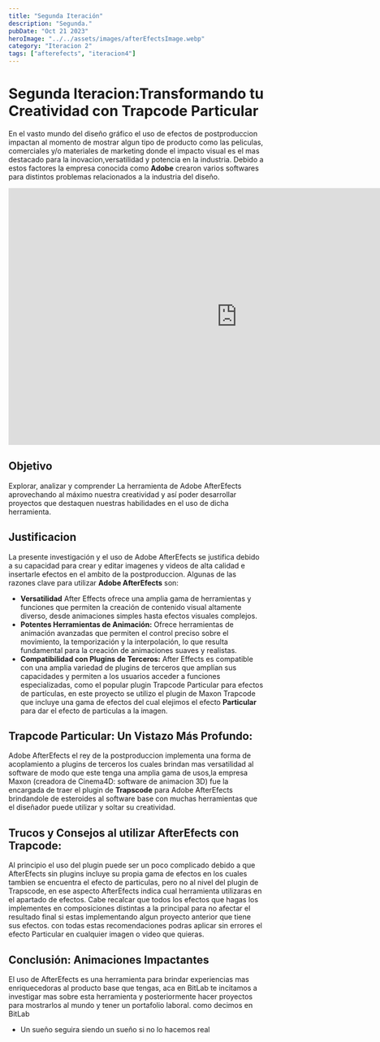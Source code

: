 ```yaml
---
title: "Segunda Iteración"
description: "Segunda."
pubDate: "Oct 21 2023"
heroImage: "../../assets/images/afterEfectsImage.webp"
category: "Iteracion 2"
tags: ["afterefects", "iteracion4"]
---
```

# Segunda Iteracion:Transformando tu Creatividad con Trapcode Particular

En el vasto mundo del diseño gráfico el uso de efectos de postproduccion impactan al momento de mostrar algun tipo de producto
como las peliculas, comerciales y/o materiales de marketing donde el impacto visual es el mas destacado 
para la inovacion,versatilidad y potencia en la industria.
Debido a estos factores la empresa conocida como <strong>Adobe</strong> crearon varios softwares para distintos problemas relacionados a la industria del diseño.

<iframe
    class="mx-auto px-auto"
    width="900"
    height="506"
    src="https://www.youtube.com/embed/tICCT1U1rdA?si=fToehOCbIvAQqXEc"
    title="Animacion de Particulas"
    frameborder="0"
    allow="accelerometer; autoplay; encrypted-media; gyroscope"
    allowfullscreen
></iframe>

## Objetivo
Explorar, analizar y comprender La herramienta de Adobe AfterEfects
aprovechando al máximo nuestra creatividad y así poder desarrollar proyectos que
destaquen nuestras habilidades en el uso de dicha herramienta.

## Justificacion
La presente investigación y el uso de Adobe AfterEfects se justifica debido a su capacidad
para crear y editar imagenes y videos de alta calidad e insertarle efectos en el ambito de la postproduccion. 
Algunas de las razones clave para utilizar <strong>Adobe AfterEfects</strong> son:
* <strong>Versatilidad</strong> After Effects ofrece una amplia gama de herramientas y funciones que permiten la creación de contenido visual altamente diverso, desde animaciones simples hasta efectos visuales complejos.
* <strong>Potentes Herramientas de Animación:</strong> Ofrece herramientas de animación avanzadas que permiten el control preciso sobre el movimiento, la temporización y la interpolación, lo que resulta fundamental para la creación de animaciones suaves y realistas.
* <strong>Compatibilidad con Plugins de Terceros:</strong> After Effects es compatible con una amplia variedad de plugins de terceros que amplían sus capacidades y permiten a los usuarios acceder a funciones especializadas, como el popular plugin Trapcode Particular para efectos de partículas, en este proyecto se utilizo el plugin de Maxon Trapcode que incluye una gama de efectos del cual elejimos el efecto
<strong>Particular</strong> para dar el efecto de particulas a la imagen.

## Trapcode Particular: Un Vistazo Más Profundo:
Adobe AfterEfects el rey de la postproduccion implementa una forma de acoplamiento a plugins de terceros
los cuales brindan mas versatilidad al software de modo que este tenga una amplia gama de usos,la empresa Maxon
(creadora de Cinema4D: software de animacion 3D) fue la encargada de traer el plugin de <strong>Trapscode</strong> para 
Adobe AfterEfects brindandole de esteroides al software base con muchas herramientas que el diseñador puede utilizar 
y soltar su creatividad.

## Trucos y Consejos al utilizar AfterEfects con Trapcode:
Al principio el uso del plugin puede ser un poco complicado debido a que AfterEfects sin plugins
incluye su propia gama de efectos en los cuales tambien se encuentra el efecto de particulas, pero no al nivel del plugin de Trapscode,
en ese aspecto AfterEfects indica cual herramienta utilizaras en el apartado de efectos.
Cabe recalcar que todos los efectos que hagas los implementes en composiciones distintas a la principal para no afectar el resultado final
si estas implementando algun proyecto anterior que tiene sus efectos.
con todas estas recomendaciones podras aplicar sin errores el efecto Particular en cualquier imagen o video que quieras.

## Conclusión: Animaciones Impactantes

El uso de AfterEfects es una herramienta para brindar experiencias mas enriquecedoras al producto base que tengas,
aca en BitLab te incitamos a investigar mas sobre esta herramienta y posteriormente hacer proyectos para mostrarlos al mundo
y tener un portafolio laboral.
como decimos en BitLab 
- Un sueño seguira siendo un sueño si no lo hacemos real